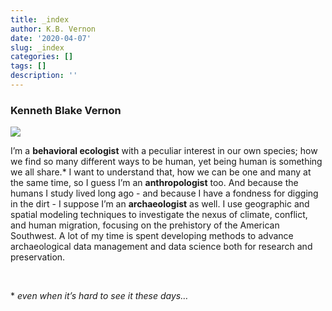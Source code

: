```yaml
---
title: _index
author: K.B. Vernon
date: '2020-04-07'
slug: _index
categories: []
tags: []
description: ''
---
```


### __Kenneth Blake Vernon__

![](/figures/Comb_Ridge.jpg)

I'm a __behavioral ecologist__ with a peculiar interest in our own species; how we find so many different ways to be human, yet being human is something we all share.* I want to understand that, how we can be one and many at the same time, so I guess I'm an __anthropologist__ too. And because the humans I study lived long ago - and because I have a fondness for digging in the dirt - I suppose I'm an __archaeologist__ as well. I use geographic and spatial modeling techniques to investigate the nexus of climate, conflict, and human migration, focusing on the prehistory of the American Southwest. A lot of my time is spent developing methods to advance archaeological data management and data science both for research and preservation.  

<br>

\* _even when it's hard to see it these days..._   